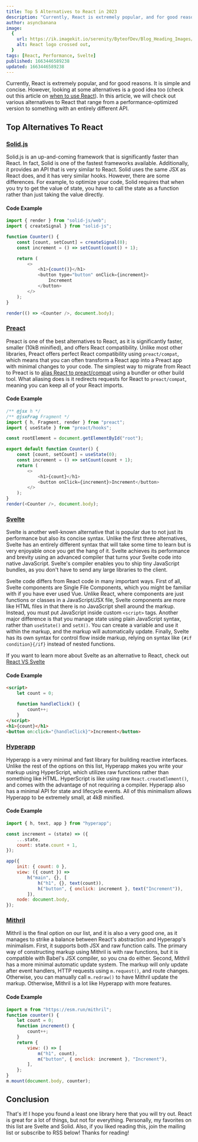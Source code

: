 ```yaml
---
title: Top 5 Alternatives to React in 2023
description: "Currently, React is extremely popular, and for good reasons. It is simple and concise. However, looking at some alternatives is a good idea too."
author: asyncbanana
image:
  {
    url: https://ik.imagekit.io/serenity/ByteofDev/Blog_Heading_Images/React_Alternatives_sntwr1ykx,
    alt: React logo crossed out,
  }
tags: [React, Performance, Svelte]
published: 1663446589238
updated: 1663446589238
---
```


Currently, React is extremely popular, and for good reasons. It is simple and concise. However, looking at some alternatives is a good idea too (check out this article on [when to use React](https://byteofdev.com/posts/when-you-should-and-should-not-use-react/)). In this article, we will check out various alternatives to React that range from a performance-optimized version to something with an entirely different API.

## Top Alternatives To React

### [Solid.js](https://www.solidjs.com/)

Solid.js is an up-and-coming framework that is significantly faster than React. In fact, Solid is one of the fastest frameworks available. Additionally, it provides an API that is very similar to React. Solid uses the same JSX as React does, and it has very similar hooks. However, there are some differences. For example, to optimize your code, Solid requires that when you try to get the value of state, you have to call the state as a function rather than just taking the value directly.

#### Code Example

```js
import { render } from "solid-js/web";
import { createSignal } from "solid-js";

function Counter() {
	const [count, setCount] = createSignal(0);
	const increment = () => setCount(count() + 1);

	return (
		<>
			<h1>{count()}</h1>
			<button type="button" onClick={increment}>
				Increment
			</button>
		</>
	);
}

render(() => <Counter />, document.body);
```

### [Preact](https://preactjs.com/)

Preact is one of the best alternatives to React, as it is significantly faster, smaller (10kB minified), and offers React compatibility. Unlike most other libraries, Preact offers perfect React compatibility using `preact/compat`, which means that you can often transform a React app into a Preact app with minimal changes to your code. The simplest way to migrate from React to Preact is to [alias React to preact/compat](https://preactjs.com/guide/v10/getting-started#aliasing-react-to-preact) using a bundler or other build tool. What aliasing does is it redirects requests for React to `preact/compat`, meaning you can keep all of your React imports.

#### Code Example

```js
/** @jsx h */
/** @jsxFrag Fragment */
import { h, Fragment, render } from "preact";
import { useState } from "preact/hooks";

const rootElement = document.getElementById("root");

export default function Counter() {
	const [count, setCount] = useState(0);
	const increment = () => setCount(count + 1);
	return (
		<>
			<h1>{count}</h1>
			<button onClick={increment}>Increment</button>
		</>
	);
}
render(<Counter />, document.body);
```

### [Svelte](https://svelte.dev/)

Svelte is another well-known alternative that is popular due to not just its performance but also its concise syntax. Unlike the first three alternatives, Svelte has an entirely different syntax that will take some time to learn but is very enjoyable once you get the hang of it. Svelte achieves its performance and brevity using an advanced compiler that turns your Svelte code into native JavaScript. Svelte's compiler enables you to ship tiny JavaScript bundles, as you don't have to send any large libraries to the client.

Svelte code differs from React code in many important ways. First of all, Svelte components are Single File Components, which you might be familiar with if you have ever used Vue. Unlike React, where components are just functions or classes in a JavaScript/JSX file, Svelte components are more like HTML files in that there is no JavaScript shell around the markup. Instead, you must put JavaScript inside custom `<script>` tags. Another major difference is that you manage state using plain JavaScript syntax, rather than `useState()` and `setX()`. You can create a variable and use it within the markup, and the markup will automatically update. Finally, Svelte has its own syntax for control flow inside markup, relying on syntax like `{#if condition}{/if}` instead of nested functions.

If you want to learn more about Svelte as an alternative to React, check out [React VS Svelte](https://byteofdev.com/posts/when-you-should-and-should-not-use-react/)

#### Code Example

```html
<script>
	let count = 0;

	function handleClick() {
		count++;
	}
</script>
<h1>{count}</h1>
<button on:click="{handleClick}">Increment</button>
```

### [Hyperapp](https://github.com/jorgebucaran/hyperapp)

Hyperapp is a very minimal and fast library for building reactive interfaces. Unlike the rest of the options on this list, Hyperapp makes you write your markup using HyperScript, which utilizes raw functions rather than something like HTML. HyperScript is like using raw `React.createElement()`, and comes with the advantage of not requiring a compiler. Hyperapp also has a minimal API for state and lifecycle events. All of this minimalism allows Hyperapp to be extremely small, at 4kB minified.

#### Code Example

```js
import { h, text, app } from "hyperapp";

const increment = (state) => ({
	...state,
	count: state.count + 1,
});

app({
	init: { count: 0 },
	view: ({ count }) =>
		h("main", {}, [
			h("h1", {}, text(count)),
			h("button", { onclick: increment }, text("Increment")),
		]),
	node: document.body,
});
```

### [Mithril](https://mithril.js.org/)

Mithril is the final option on our list, and it is also a very good one, as it manages to strike a balance between React's abstraction and Hyperapp's minimalism. First, it supports both JSX and raw function calls. The primary way of constructing markup using Mithril is with raw functions, but it is compatible with Babel's JSX compiler, so you cna do either. Second, Mithril has a more minimal automatic update system. The markup will only update after event handlers, HTTP requests using `m.request()`, and route changes. Otherwise, you can manually call `m.redraw()` to have Mithril update the markup. Otherwise, Mithril is a lot like Hyperapp with more features.

#### Code Example

```js
import m from "https://esm.run/mithril";
function counter() {
	let count = 0;
	function increment() {
		count++;
	}
	return {
		view: () => [
			m("h1", count),
			m("button", { onclick: increment }, "Increment"),
		],
	};
}
m.mount(document.body, counter);
```

## Conclusion

That's it! I hope you found a least one library here that you will try out. React is great for a lot of things, but not for everything. Personally, my favorites on this list are Svelte and Solid. Also, if you liked reading this, join the mailing list or subscribe to RSS below! Thanks for reading!
